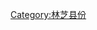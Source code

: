 {{Catnav|頁面分類|...|中国县份|中国各省县份|西藏县份|林芝地区县份}}
{{Catnav|頁面分類|...|中国各省行政区划|西藏行政区划|西藏地市|林芝地区|林芝地区县份}}
{{catmore|察隅县|西藏自治区察隅县}}

[[Category:林芝县份|Category:林芝县份]]